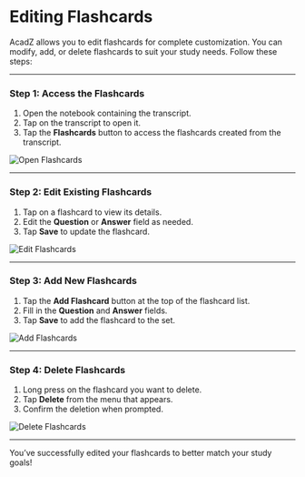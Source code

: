 # Editing Flashcards

AcadZ allows you to edit flashcards for complete customization. You can modify, add, or delete flashcards to suit your study needs. Follow these steps:

---

### Step 1: Access the Flashcards
1. Open the notebook containing the transcript.
2. Tap on the transcript to open it.
3. Tap the **Flashcards** button to access the flashcards created from the transcript.

![Open Flashcards](image-path)

---

### Step 2: Edit Existing Flashcards
1. Tap on a flashcard to view its details.
2. Edit the **Question** or **Answer** field as needed.
3. Tap **Save** to update the flashcard.

![Edit Flashcards](image-path)

---

### Step 3: Add New Flashcards
1. Tap the **Add Flashcard** button at the top of the flashcard list.
2. Fill in the **Question** and **Answer** fields.
3. Tap **Save** to add the flashcard to the set.

![Add Flashcards](image-path)

---

### Step 4: Delete Flashcards
1. Long press on the flashcard you want to delete.
2. Tap **Delete** from the menu that appears.
3. Confirm the deletion when prompted.

![Delete Flashcards](image-path)

---

You’ve successfully edited your flashcards to better match your study goals!
